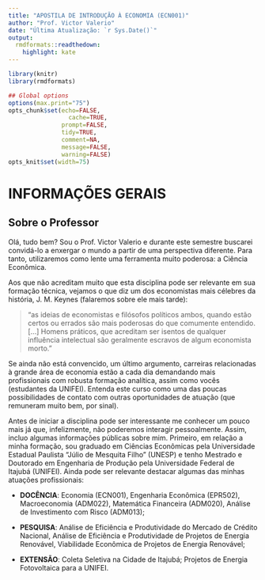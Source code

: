 ```yaml
---
title: "APOSTILA DE INTRODUÇÃO À ECONOMIA (ECN001)"
author: "Prof. Victor Valerio"
date: "Última Atualização: `r Sys.Date()`"
output:
  rmdformats::readthedown:
    highlight: kate
---
```



```r
library(knitr)
library(rmdformats)

## Global options
options(max.print="75")
opts_chunk$set(echo=FALSE,
	             cache=TRUE,
               prompt=FALSE,
               tidy=TRUE,
               comment=NA,
               message=FALSE,
               warning=FALSE)
opts_knit$set(width=75)
```


# INFORMAÇÕES GERAIS


## Sobre o Professor


Olá, tudo bem? Sou o Prof. Victor Valerio e durante este semestre buscarei convidá-lo a enxergar o 
mundo a partir de uma perspectiva diferente. Para tanto, utilizaremos como lente uma ferramenta muito 
poderosa: a Ciência Econômica. 


Aos que não acreditam muito que esta disciplina pode ser relevante em sua formação técnica, vejamos 
o que diz um dos economistas mais célebres da história, J. M. Keynes (falaremos sobre ele mais tarde):


> “as ideias de economistas e filósofos políticos ambos, quando estão certos ou errados são mais 
> poderosas do que comumente entendido. [...] Homens práticos, que acreditam ser isentos de qualquer 
> influência intelectual são geralmente escravos de algum economista morto.”


Se ainda não está convencido, um último argumento, carreiras relacionadas à grande área de economia 
estão a cada dia demandando mais profissionais com robusta formação analítica, assim como vocês 
(estudantes da UNIFEI). Entenda este curso como uma das poucas possibilidades de contato com outras 
oportunidades de atuação (que remuneram muito bem, por sinal).


Antes de iniciar a disciplina pode ser interessante me conhecer um pouco mais já que, infelizmente, 
não poderemos interagir pessoalmente. Assim, incluo algumas informações públicas sobre mim. Primeiro,
em relação a minha formação, sou graduado em Ciências Econômicas pela Universidade Estadual Paulista
“Júlio de Mesquita Filho” (UNESP) e tenho Mestrado e Doutorado em Engenharia de Produção pela 
Universidade Federal de Itajubá (UNIFEI). Ainda pode ser relevante destacar algumas das minhas 
atuações profissionais:

- **DOCÊNCIA**: Economia (ECN001), Engenharia Econômica (EPR502), 	Macroeconomia (ADM022), 
Matemática Financeira (ADM020), Análise 	de 	Investimento com Risco (ADM013);

- **PESQUISA**: Análise de Eficiência e Produtividade do Mercado de 	Crédito Nacional, Análise de 
Eficiência e Produtividade de Projetos de 	Energia 	Renovável, Viabilidade Econômica de Projetos 
de Energia 	Renovável;

- **EXTENSÃO**: Coleta Seletiva na Cidade de Itajubá; Projetos de 	Energia 	Fotovoltaica para a UNIFEI.




